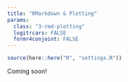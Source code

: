 ```yaml
---
title: "RMarkdown & Plotting"
params:
  class: "3-rmd-plotting"
  logitrcars: FALSE
  formr4conjoint: FALSE
---
```


```r
source(here::here("R", "settings.R"))
```

Coming soon!
